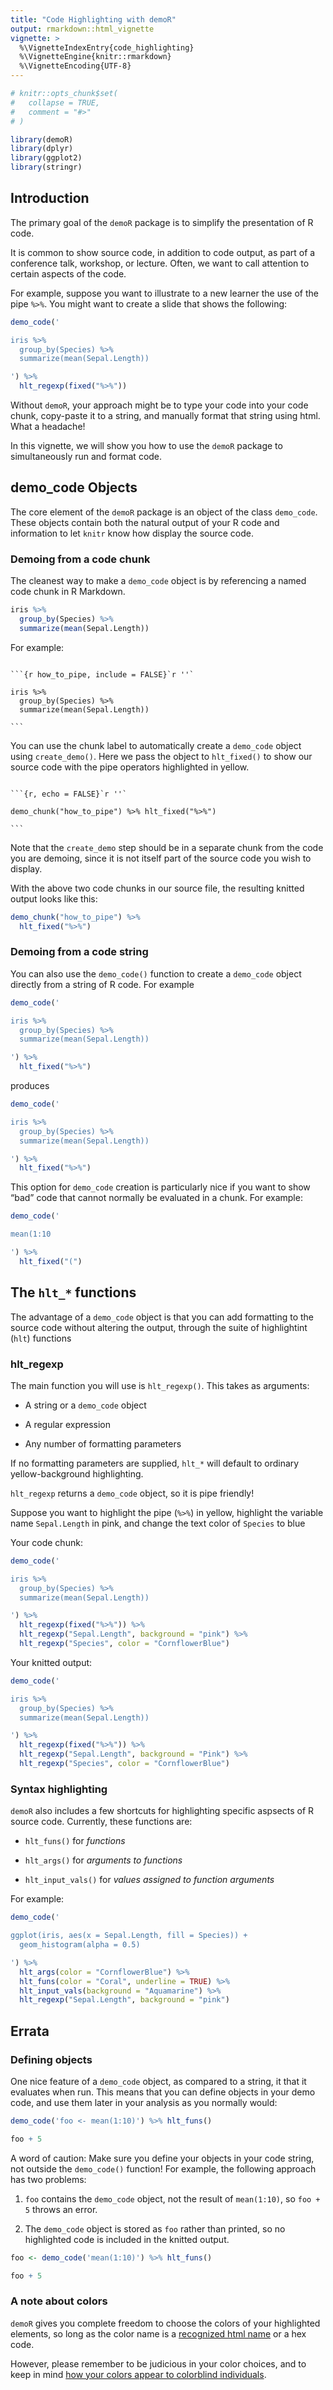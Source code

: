 ```yaml
---
title: "Code Highlighting with demoR"
output: rmarkdown::html_vignette
vignette: >
  %\VignetteIndexEntry{code_highlighting}
  %\VignetteEngine{knitr::rmarkdown}
  %\VignetteEncoding{UTF-8}
---
```


```r
# knitr::opts_chunk$set(
#   collapse = TRUE,
#   comment = "#>"
# )
```


```r
library(demoR)
library(dplyr)
library(ggplot2)
library(stringr)
```

## Introduction

The primary goal of the `demoR` package is to simplify the presentation of R code.

It is common to show source code, in addition to code output, as part of a conference talk, workshop, or lecture.  Often, we want to call attention to certain aspects of the code. 

For example, suppose you want to illustrate to a new learner the use of the pipe `%>%`.  You might want to create a slide that shows the following:

```r

demo_code('

iris %>%
  group_by(Species) %>%
  summarize(mean(Sepal.Length))

') %>%
  hlt_regexp(fixed("%>%"))


```


Without `demoR`, your approach might be to type your code into your code chunk, copy-paste it to a string, and manually format that string using html.  What a headache!  

In this vignette, we will show you how to use the `demoR` package to simultaneously run and format code.

## demo_code Objects

The core element of the `demoR` package is an object of the class `demo_code`.  These objects contain both the natural output of your R code and information to let `knitr` know how display the source code.


### Demoing from a code chunk

The cleanest way to make a `demo_code` object is by referencing a named code chunk in R Markdown.

```r

iris %>%
  group_by(Species) %>%
  summarize(mean(Sepal.Length))

```

For example:

````

```{r how_to_pipe, include = FALSE}`r ''`

iris %>%
  group_by(Species) %>%
  summarize(mean(Sepal.Length))

```

````


You can use the chunk label to automatically create a `demo_code` object using `create_demo()`.  Here we pass the object to `hlt_fixed()` to show our source code with the pipe operators highlighted in yellow.

````

```{r, echo = FALSE}`r ''`

demo_chunk("how_to_pipe") %>% hlt_fixed("%>%")
  
```

````


Note that the `create_demo` step should be in a separate chunk from the code you are demoing, since it is not itself part of the source code you wish to display.

With the above two code chunks in our source file, the resulting knitted output looks like this:

```r
demo_chunk("how_to_pipe") %>% 
  hlt_fixed("%>%") 
```

### Demoing from a code string

You can also use the `demo_code()` function to create a `demo_code` object directly from a string of R code. For example

```r
demo_code('

iris %>%
  group_by(Species) %>%
  summarize(mean(Sepal.Length))

') %>%
  hlt_fixed("%>%")
```

produces

```r
demo_code('

iris %>%
  group_by(Species) %>%
  summarize(mean(Sepal.Length))

') %>%
  hlt_fixed("%>%")
```


This option for `demo_code` creation is particularly nice if you want to show "bad" code that cannot normally be evaluated in a chunk.  For example:

```r
demo_code('

mean(1:10

') %>%
  hlt_fixed("(")
```



## The `hlt_*` functions

The advantage of a `demo_code` object is that you can add formatting to the source code without altering the output, through the suite of highlightint (`hlt`) functions

### hlt_regexp

The main function you will use is `hlt_regexp()`.  This takes as arguments:

* A string or a `demo_code` object

* A regular expression

* Any number of formatting parameters

If no formatting parameters are supplied, `hlt_*` will default to ordinary yellow-background highlighting.

`hlt_regexp` returns a `demo_code` object, so it is pipe friendly!

Suppose you want to highlight the pipe (`%>%`) in yellow, highlight the variable name `Sepal.Length` in pink, and change the text color of `Species` to blue

Your code chunk:

```r
demo_code('

iris %>%
  group_by(Species) %>%
  summarize(mean(Sepal.Length))

') %>%
  hlt_regexp(fixed("%>%")) %>%
  hlt_regexp("Sepal.Length", background = "pink") %>%
  hlt_regexp("Species", color = "CornflowerBlue")
```

Your knitted output:

```r
demo_code('

iris %>%
  group_by(Species) %>%
  summarize(mean(Sepal.Length))

') %>%
  hlt_regexp(fixed("%>%")) %>%
  hlt_regexp("Sepal.Length", background = "Pink") %>%
  hlt_regexp("Species", color = "CornflowerBlue")
```


### Syntax highlighting

`demoR` also includes a few shortcuts for highlighting specific aspsects of R source code.  Currently, these functions are:

* `hlt_funs()` for *functions*

* `hlt_args()` for *arguments to functions*

* `hlt_input_vals()` for *values assigned to function arguments*

For example:

```r
demo_code('

ggplot(iris, aes(x = Sepal.Length, fill = Species)) +
  geom_histogram(alpha = 0.5)

') %>%
  hlt_args(color = "CornflowerBlue") %>%
  hlt_funs(color = "Coral", underline = TRUE) %>%
  hlt_input_vals(background = "Aquamarine") %>%
  hlt_regexp("Sepal.Length", background = "pink")
```


## Errata 

### Defining objects

One nice feature of a `demo_code` object, as compared to a string, it that it evaluates when run.  This means that you can define objects in your demo code, and use them later in your analysis as you normally would:


```r

demo_code('foo <- mean(1:10)') %>% hlt_funs()

foo + 5
```


A word of caution: Make sure you define your objects in your code string, not outside the `demo_code()` function!  For example, the following approach has two problems:

1. `foo` contains the `demo_code` object, not the result of `mean(1:10)`, so  `foo + 5` throws an error.

2. The `demo_code` object is stored as `foo` rather than printed, so no highlighted code is included in the knitted output.

```r
foo <- demo_code('mean(1:10)') %>% hlt_funs()

foo + 5
```


### A note about colors

`demoR` gives you complete freedom to choose the colors of your highlighted elements, so long as the color name is a [recognized html name](https://www.w3schools.com/colors/colors_names.asp) or a hex code.

However, please remember to be judicious in your color choices, and to keep in mind [how your colors appear to colorblind individuals](https://venngage.com/blog/color-blind-friendly-palette/).

